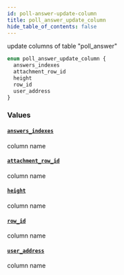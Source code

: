 ```yaml
---
id: poll-answer-update-column
title: poll_answer_update_column
hide_table_of_contents: false
---
```


update columns of table "poll_answer"

```graphql
enum poll_answer_update_column {
  answers_indexes
  attachment_row_id
  height
  row_id
  user_address
}
```

### Values

#### [`answers_indexes`](#)

column name

#### [`attachment_row_id`](#)

column name

#### [`height`](#)

column name

#### [`row_id`](#)

column name

#### [`user_address`](#)

column name
